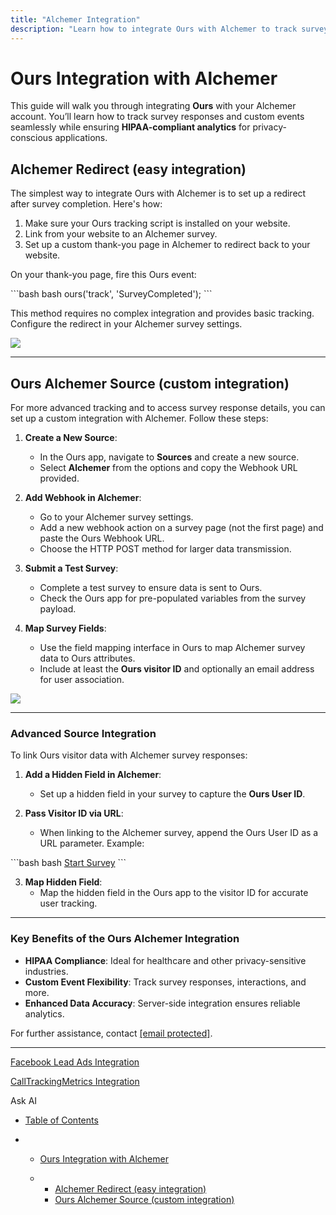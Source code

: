 ```yaml
---
title: "Alchemer Integration"
description: "Learn how to integrate Ours with Alchemer to track survey responses and custom events effortlessly while maintaining privacy and HIPAA compliance."
---
```


# Ours Integration with Alchemer

This guide will walk you through integrating **Ours** with your Alchemer account. You’ll learn how to track survey responses and custom events seamlessly while ensuring **HIPAA-compliant analytics** for privacy-conscious applications.

## Alchemer Redirect (easy integration)

The simplest way to integrate Ours with Alchemer is to set up a redirect after survey completion. Here's how:

1. Make sure your Ours tracking script is installed on your website.
2. Link from your website to an Alchemer survey.
3. Set up a custom thank-you page in Alchemer to redirect back to your website.

On your thank-you page, fire this Ours event:

<CodeGroup>
  ```bash bash
  ours('track', 'SurveyCompleted');
  ```
</CodeGroup>

This method requires no complex integration and provides basic tracking. Configure the redirect in your Alchemer survey settings.

![](/images/docs/d8d4dba1ed58f8d9a5e2b629fbdee7ba37e64fcf0173cdf6f8015076f72c65fd-Xnapper-2024-12-13-13.15.54.jpg)

***

## Ours Alchemer Source (custom integration)

For more advanced tracking and to access survey response details, you can set up a custom integration with Alchemer. Follow these steps:

1. **Create a New Source**:

   * In the Ours app, navigate to **Sources** and create a new source.
   * Select **Alchemer** from the options and copy the Webhook URL provided.

2. **Add Webhook in Alchemer**:

   * Go to your Alchemer survey settings.
   * Add a new webhook action on a survey page (not the first page) and paste the Ours Webhook URL.
   * Choose the HTTP POST method for larger data transmission.

3. **Submit a Test Survey**:

   * Complete a test survey to ensure data is sent to Ours.
   * Check the Ours app for pre-populated variables from the survey payload.

4. **Map Survey Fields**:

   * Use the field mapping interface in Ours to map Alchemer survey data to Ours attributes.
   * Include at least the **Ours visitor ID** and optionally an email address for user association.

![](/images/docs/2070f2a20e78736bf737c4d70febabf727772264862ab50fee96a477d6dcc1fa-webhook-fields-to-pass.png)

***

### Advanced Source Integration

To link Ours visitor data with Alchemer survey responses:

1. **Add a Hidden Field in Alchemer**:

   * Set up a hidden field in your survey to capture the **Ours User ID**.

2. **Pass Visitor ID via URL**:

   * When linking to the Alchemer survey, append the Ours User ID as a URL parameter. Example:

<CodeGroup>
  ```bash bash
  <a href="https://survey.alchemer.com/s3/your-survey-id?ours_user_id={{ours_user_id}}">Start Survey</a>
  ```
</CodeGroup>

3. **Map Hidden Field**:
   * Map the hidden field in the Ours app to the visitor ID for accurate user tracking.

***

### Key Benefits of the Ours Alchemer Integration

* **HIPAA Compliance**: Ideal for healthcare and other privacy-sensitive industries.
* **Custom Event Flexibility**: Track survey responses, interactions, and more.
* **Enhanced Data Accuracy**: Server-side integration ensures reliable analytics.

For further assistance, contact [\[email protected\]](/cdn-cgi/l/email-protection#3b484e4b4b54494f7b544e49484b49524d5a584215585456).

***

[Facebook Lead Ads Integration](/docs/facebook-lead-ads)

[CallTrackingMetrics Integration](/docs/call-tracking-metrics)

Ask AI

* [Table of Contents](#)

* * [Ours Integration with Alchemer](#ours-integration-with-alchemer)

  * * [Alchemer Redirect (easy integration)](#alchemer-redirect-easy-integration)
    * [Ours Alchemer Source (custom integration)](#ours-alchemer-source-custom-integration)
